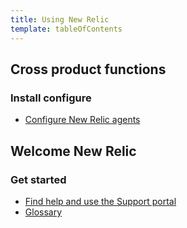 ```yaml
---
title: Using New Relic
template: tableOfContents
---
```


## Cross product functions

### Install configure

* [Configure New Relic agents](/docs/using-new-relic/cross-product-functions/install-configure/configure-agent)

## Welcome New Relic

### Get started

* [Find help and use the Support portal](/docs/using-new-relic/welcome-new-relic/get-started/find-help-use-support-portal)
* [Glossary](/docs/using-new-relic/welcome-new-relic/get-started/glossary)
